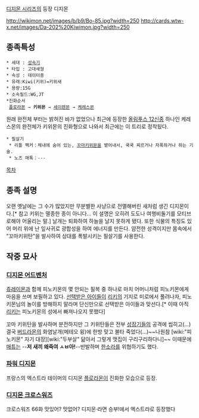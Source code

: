 [[디지몬 시리즈]]의 등장 디지몬

http://wikimon.net/images/b/b9/Bo-85.jpg?width=250  http://cards.wtw-x.net/images/Da-202%20Kiwimon.jpg?width=250

== 종족특성 ==
 * 세대 : [[성숙기]]
 * 타입 : 고대새형
 * 속성 : 데이터종
 * 유래:Kiwi(키위)=키위새
 * 용량:15G
 * 소속필드:WG,JT
 *진화순서
  [[플로라몬]] → '''키위몬''' → [[세이렌몬]] → [[케레스몬]]
원래 완전체 부터는 밝허진 바가 없었으나 최근에 등장한 [[올림푸스 12신]]중 하나인 케레스몬의 완전체가 키위몬의 진화형으로 나와서 최근에는 이 트리로 정착됬다.

 * 필살기
  * 리틀 펙커：체내에 숨어 있는, [[꼬마키위몬]]을 뱉어내서, 쿡쿡 찌르거나 자폭하거나 하는 기술.
  * 노즈 매톡：---

[[목차]]

== 종족 설명 ==
오랜 옛날에는 그 수가 많았지만 무분별한 사냥으로 전멸해버린 새처럼 생긴 디지몬이다.[* 참고 키위는 멸종한 종이 아니다... 이 설명은 오히려 도도나 여행비둘기를 모티브로해야 어울리는 말.] 날개는 퇴화하여 하늘을 날지 못하게 됐다. 또한 식물의 특징도 있어 머리 위에 난 잎사귀로 광합성을 하여 에너지를 만든다. 얌전한 성격이지만 몸속에서 "꼬마키위탄"을 발사하여 상대를 폭발시키는 필살기를 사용한다.

== 작중 묘사 ==
=== [[디지몬 어드벤처]] ===
[[쥬레이몬]]과 함께 피노키몬의 몇 안되는 필복 중 하나로 마치 어머니처럼 피노키몬에게 마음을 쓰며 보필하고 있다. [[선택받은 아이들]]이 [[리키]]의 기지로 미로에서 풀려나자, 피노키몬님의 놀이를 방해하지 말라며 단신만으로 선택받은 아이들과 맞선다.[* 이때 아직 [[리키]]는 피노키몬의 성에서 빠져나오지 못했다]

꼬마 키위탄을 발사하며 분전하지만 그 키위탄들은 전부 [[성장기]]들의 공격에 씹히고(...) 결국 [[버드라몬]]의 화염날개(메테오 윙)에 한방 맞고 불타 죽었다(...)~~나원참 [wiki:"피노키몬" 자기 대장][wiki:"두부살" 닮아서 그렇게 맷집이 구리구리하다니]~~ 이때문에 [[매튜]]는 --'''저 새끼 왜죽여 ㅅㅂ아!'''--반발하며 [[한소라]]를 위협하기도 했다.

=== [[파워 디지몬]] ===
프랑스의 엑스트라 테이머의 디지몬 [[플로라몬]]이 진화한 모습으로 등장.

=== [[디지몬 크로스워즈]] ===
크로스워즈 66화 맛있어? 맛없어? 디지몬·라면 승부!에서 엑스트라로 등장했다
